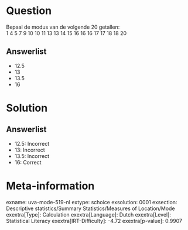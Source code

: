 Question
========

Bepaal de modus van de volgende 20 getallen:\
1 4 5 7 9 10 10 11 13 13 14 15 16 16 16 17 17 18 18 20

Answerlist
----------

* 12.5
* 13
* 13.5
* 16

Solution
========

Answerlist
----------

* 12.5: Incorrect
* 13: Incorrect
* 13.5: Incorrect
* 16: Correct

Meta-information
================
exname: uva-mode-519-nl
extype: schoice
exsolution: 0001
exsection: Descriptive statistics/Summary Statistics/Measures of Location/Mode
exextra[Type]: Calculation
exextra[Language]: Dutch
exextra[Level]: Statistical Literacy
exextra[IRT-Difficulty]: -4.72
exextra[p-value]: 0.9907
